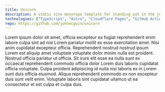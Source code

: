 ```yaml
---
title: Unicorn
description: A static site monorepo template for standing out in the job application process
technologies: ["TypeScript", "Astro", "Cloudflare Pages", "GitHub Actions"]
repo: https://github.com/johnmcguin/unicorn
---
```


<p>
  Lorem ipsum dolor sit amet, officia excepteur ex fugiat reprehenderit enim
  labore culpa sint ad nisi Lorem pariatur mollit ex esse exercitation amet.
  Nisi anim cupidatat excepteur officia. Reprehenderit nostrud nostrud ipsum
  Lorem est aliquip amet voluptate voluptate dolor minim nulla est proident.
  Nostrud officia pariatur ut officia. Sit irure elit esse ea nulla sunt ex
  occaecat reprehenderit commodo officia dolor Lorem duis laboris cupidatat
  officia voluptate. Culpa proident adipisicing id nulla nisi laboris ex in
  Lorem sunt duis officia eiusmod. Aliqua reprehenderit commodo ex non excepteur
  duis sunt velit enim. Voluptate laboris sint cupidatat ullamco ut ea
  consectetur et est culpa et culpa duis.
</p>

